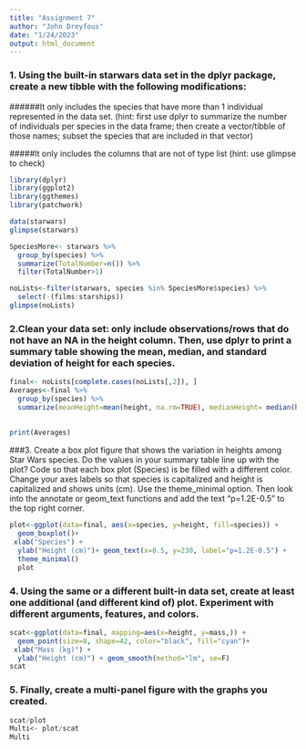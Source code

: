 ```yaml
---
title: "Assignment 7"
author: "John Dreyfous"
date: "1/24/2023"
output: html_document
---
```


### 1. Using the built-in starwars data set in the dplyr package, create a new tibble with the following modifications:

######It only includes the species that have more than 1 individual represented in the data set. (hint: first use dplyr to summarize the number of individuals per species in the data frame; then create a vector/tibble of those names; subset the species that are included in that vector)

#####It only includes the columns that are not of type list (hint: use glimpse to check)

```r
library(dplyr)
library(ggplot2)
library(ggthemes)
library(patchwork)

data(starwars)
glimpse(starwars)

SpeciesMore<- starwars %>%
  group_by(species) %>%
  summarize(TotalNumber=n()) %>%
  filter(TotalNumber>1)

noLists<-filter(starwars, species %in% SpeciesMore$species) %>% 
  select(-(films:starships))
glimpse(noLists)
```


### 2.Clean your data set: only include observations/rows that do not have an NA in the height column. Then, use dplyr to print a summary table showing the mean, median, and standard deviation of height for each species.
```r
final<- noLists[complete.cases(noLists[,2]), ]
Averages<-final %>%
  group_by(species) %>% 
  summarize(meanHeight=mean(height, na.rm=TRUE), medianHeight= median(height, na.rm=T), sdHeight=sd(height, na.rm=T))
            
          
print(Averages)
```


###3. Create a box plot figure that shows the variation in heights among Star Wars species. Do the values in your summary table line up with the plot? Code so that each box plot (Species) is be filled with a different color. Change your axes labels so that species is capitalized and height is capitalized and shows units (cm). Use the theme_minimal option. Then look into the annotate or geom_text functions and add the text “p=1.2E-0.5” to the top right corner.
```r
plot<-ggplot(data=final, aes(x=species, y=height, fill=species)) +
  geom_boxplot()+
 xlab("Species") +
  ylab("Height (cm)")+ geom_text(x=8.5, y=230, label="p=1.2E-0.5") +
  theme_minimal()
  plot
```


### 4. Using the same or a different built-in data set, create at least one additional (and different kind of) plot. Experiment with different arguments, features, and colors.

```r
scat<-ggplot(data=final, mapping=aes(x=height, y=mass,)) +
  geom_point(size=8, shape=42, color="black", fill="cyan")+
 xlab("Mass (kg)") +
  ylab("Height (cm)") + geom_smooth(method="lm", se=F)
scat
```



### 5. Finally, create a multi-panel figure with the graphs you created.

```r
scat/plot
Multi<- plot/scat
Multi
```

